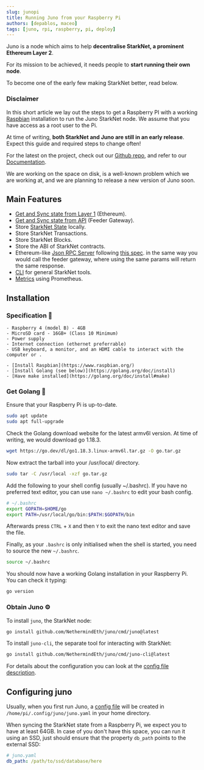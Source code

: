 ```yaml
---
slug: junopi
title: Running Juno from your Raspberry Pi
authors: [depablos, maceo]
tags: [juno, rpi, raspberry, pi, deploy]
---
```


Juno is a node which aims to help **decentralise StarkNet, a prominent Ethereum Layer 2**.

For its mission to be achieved, it needs people to **start running their own node**.

To become one of the early few making StarkNet better, read below.

### Disclaimer

In this short article we lay out the steps to get a Raspberry PI with a working [Raspbian](https://www.raspbian.org/)
installation to run the Juno StarkNet node. We assume that you have access as a root user to the Pi.

At time of writing, **both StarkNet and Juno are still in an early release**. Expect this guide and required steps to change often!

For the latest on the project, check out our [Github repo](https://github.com/NethermindEth/juno), and refer to our
[Documentation](https://gojuno.xyz/).

We are working on the space on disk, is a well-known problem which we are working at, and we are planning to release a
new version of Juno soon.

## Main Features
- [Get and Sync state from Layer 1](https://gojuno.xyz/docs/features/sync) (Ethereum).
- [Get and Sync state from API](https://gojuno.xyz/docs/features/sync) (Feeder Gateway).
- Store [StarkNet State](https://gojuno.xyz/docs/features/sync) locally.
- Store StarkNet Transactions.
- Store StarkNet Blocks.
- Store the ABI of StarkNet contracts.
- Ethereum-like [Json RPC Server](https://gojuno.xyz/docs/features/rpc) following
[this spec](https://github.com/starkware-libs/starknet-specs/blob/master/api/starknet_api_openrpc.json).
in the same way you would call the feeder gateway, where using the same params will return the same response.
- [CLI](https://gojuno.xyz/docs/features/cli) for general StarkNet tools.
- [Metrics](https://gojuno.xyz/docs/features/metrics) using Prometheus.

## Installation

### Specification 🤖

    - Raspberry 4 (model B) - 4GB
    - MicroSD card - 16GB+ (Class 10 Minimum)
    - Power supply
    - Internet connection (ethernet preferrable)
    - USB keyboard, a monitor, and an HDMI cable to interact with the computer or .

    - [Install Raspbian](https://www.raspbian.org/)
    - [Install Golang (see below)](https://golang.org/doc/install)
    - [Have make installed](https://golang.org/doc/install#make)



### Get Golang 🦫

Ensure that your Raspberry Pi is up-to-date.

```bash
sudo apt update
sudo apt full-upgrade
```

Check the Golang download website for the latest armv6l version. At time of writing, we would download go 1.18.3.

```bash
wget https://go.dev/dl/go1.18.3.linux-armv6l.tar.gz -O go.tar.gz
```

Now extract the tarball into your /usr/local/ directory.

```bash
sudo tar -C /usr/local -xzf go.tar.gz
```

Add the following to your shell config (usually ~/.bashrc).
If you have no preferred text editor, you can use `nano ~/.bashrc` to edit your bash config.

```bash 
# ~/.bashrc
export GOPATH=$HOME/go
export PATH=/usr/local/go/bin:$PATH:$GOPATH/bin
```

Afterwards press `CTRL` + `X` and then `Y` to exit the nano text editor and save the file.

Finally, as your `.bashrc` is only initialised when the shell is started, you need to source the new `~/.bashrc`.

```bash
source ~/.bashrc
```

You should now have a working Golang installation in your Raspberry Pi. You can check it typing:

```bash
go version
```

### Obtain Juno ⚙️

To install `juno`, the StarkNet node:

```bash
go install github.com/NethermindEth/juno/cmd/juno@latest
```

To install `juno-cli`, the separate tool for interacting with StarkNet:

```bash
go install github.com/NethermindEth/juno/cmd/juno-cli@latest
```

For details about the configuration you can look at
the [config file description](https://gojuno.xyz/docs/running/config).


## Configuring juno
<!-- TODO: Marcos please check below -->
Usually, when you first run Juno, a [config file](https://gojuno.xyz/docs/running/config) will be created in
`/home/pi/.config/juno/juno.yaml` in your home directory.

When syncing the StarkNet state from a Raspberry Pi, we expect you to have at least 64GB. In case of you don't have
this space, you can run it using an SSD, just should ensure that the property `db_path` points to the external SSD:

```yaml
# juno.yaml
db_path: /path/to/ssd/database/here
```